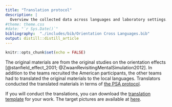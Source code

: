 ```yaml
---
title: "Translation protocol"
description: |
  Overview the collected data across languages and laboratory settings.
#theme: theme.css
#date: "`r Sys.Date()`"
bibliography:  "./includes/bib/Orientation Cross Languages.bib"
output: distill::distill_article
---
```


```r
knitr::opts_chunk$set(echo = FALSE)
```

The original materials are from the original studies on the orientation effects [@stanfield_effect_2001; @ZwaanRevisitingMentalSimulation2012]. In addition to the teams recruited the American participants, the other teams had to translated the original materials to the local languages. Translators conducted the translated materials in terms of [the PSA protocol](https://psysciacc.org/translation-process/).

If you will conduct the translations, you can download the [translation template](https://osf.io/gq7xd/) for your work. The target pictures are available at [here](https://osf.io/dwnb4/).